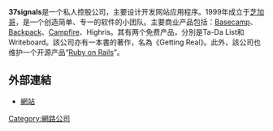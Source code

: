 {{expand|time=2010-09-26T05:44:38+00:00}}
{{unreferenced|time=2010-09-26T05:44:38+00:00}}
'''37signals'''是一个私人控股公司，主要设计开发网站应用程序。1999年成立于[[芝加哥|芝加哥]]，是一个创造简单、专一的软件的小团队。主要商业产品包括：[[Basecamp|Basecamp]]、[[Backpack|Backpack]]、[[Campfire|Campfire]]、Highris。其有两个免费产品，分別是Ta-Da List和Writeboard。該公司亦有一本書的著作，名為《Getting Real》。此外，該公司也维护一个开源产品“[[Ruby_on_Rails|Ruby on Rails]]”。

== 外部連結 ==
* {{en}} [http://www.37signals.com 網站]{{Wayback|url=http://www.37signals.com/ |date=20210125031646 }}

[[Category:網路公司|Category:網路公司]]
